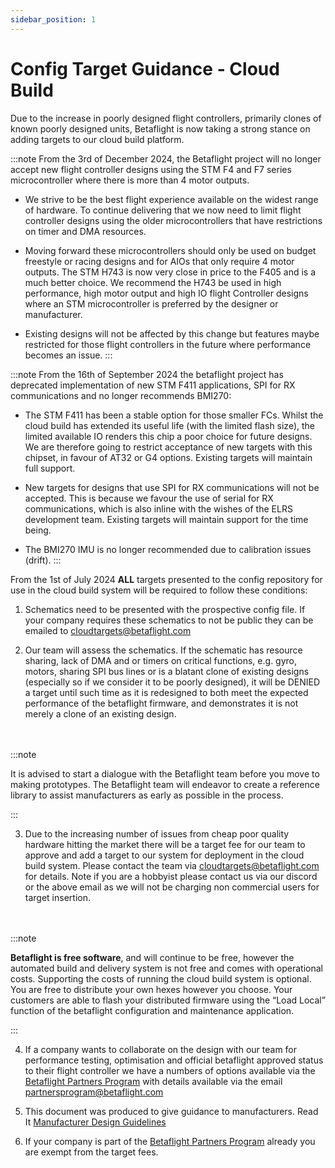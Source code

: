 ```yaml
---
sidebar_position: 1
---
```


# Config Target Guidance - Cloud Build

Due to the increase in poorly designed flight controllers, primarily clones of known poorly designed units, Betaflight is now taking a strong stance on adding targets to our cloud build platform.

:::note
From the 3rd of December 2024, the Betaflight project will no longer accept new flight controller designs using the STM F4 and F7 series microcontroller where there is more than 4 motor outputs. 

- We strive to be the best flight experience available on the widest range of hardware. To continue delivering that we now need to limit flight controller designs using the older microcontrollers that have restrictions on timer and DMA resources.

- Moving forward these microcontrollers should only be used on budget freestyle or racing designs and for AIOs that only require 4 motor outputs. The STM H743 is now very close in price to the F405 and is a much better choice. We recommend the H743 be used in high performance, high motor output and high IO flight Controller designs where an STM microcontroller is preferred by the designer or manufacturer.

- Existing designs will not be affected by this change but features maybe restricted for those flight controllers in the future where performance becomes an issue.
:::

:::note
From the 16th of September 2024 the betaflight project has deprecated implementation of new STM F411 applications, SPI for RX communications and no longer recommends BMI270:

- The STM F411 has been a stable option for those smaller FCs. Whilst the cloud build has extended its useful life (with the limited flash size), the limited available IO renders this chip a poor choice for future designs. We are therefore going to restrict acceptance of new targets with this chipset, in favour of AT32 or G4 options. Existing targets will maintain full support.

- New targets for designs that use SPI for RX communications will not be accepted. This is because we favour the use of serial for RX communications, which is also inline with the wishes of the ELRS development team. Existing targets will maintain support for the time being.

- The BMI270 IMU is no longer recommended due to calibration issues (drift).
:::

From the 1st of July 2024 **ALL** targets presented to the config repository for use in the cloud build system will be required to follow these conditions:


1. Schematics need to be presented with the prospective config file. If your company requires these schematics to not be public they can be emailed to [cloudtargets@betaflight.com](mailto:cloudtargets@betaflight.com)


2. Our team will assess the schematics. If the schematic has resource sharing, lack of DMA and or timers on critical functions, e.g. gyro, motors, sharing SPI bus lines or is a blatant clone of existing designs (especially so if we consider it to be poorly designed), it will be DENIED a target until such time as it is redesigned to both meet the expected performance of the betaflight firmware, and demonstrates it is not merely a clone of an existing design.

<br />
<br />
:::note

It is advised to start a dialogue with the Betaflight team before you move to making prototypes. The Betaflight team will endeavor to create a reference library to assist manufacturers as early as possible in the process.

:::

3. Due to the increasing number of issues from cheap poor quality hardware hitting the market there will be a target fee for our team to approve and add a target to our system for deployment in the cloud build system. Please contact the team via cloudtargets@betaflight.com for details. Note if you are a hobbyist please contact us via our discord or the above email as we will not be charging non commercial users for target insertion.


<br />
<br />
:::note

**Betaflight is free software**, and will continue to be free, however the automated build and delivery system is not free and comes with operational costs. Supporting the costs of running the cloud build system is optional. You are free to distribute your own hexes however you choose. Your customers are able to flash your distributed firmware using the “Load Local” function of the betaflight configuration and maintenance application.

:::

4. If a company wants to collaborate on the design with our team for performance testing, optimisation  and official betaflight approved status to their flight controller we have a numbers of options available via the [Betaflight Partners Program](https://betaflight.com/docs/sponsors/partners) with details available via the email [partnersprogram@betaflight.com](mailto:partnersprogram@betaflight.com)


5. This document was produced to give guidance to manufacturers. Read It [Manufacturer Design Guidelines](https://betaflight.com/docs/development/manufacturer/manufacturer-design-guidelines)


6. If your company is part of the [Betaflight Partners Program](https://betaflight.com/docs/sponsors/partners) already you are exempt from the target fees.

